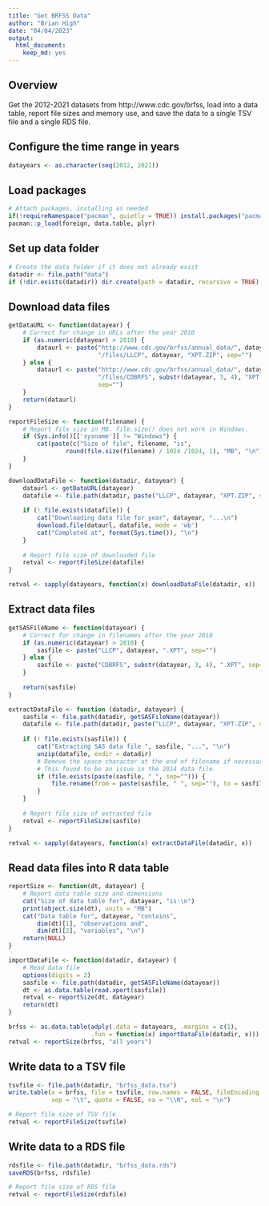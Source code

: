 ```yaml
---
title: "Get BRFSS Data"
author: "Brian High"
date: "04/04/2023"
output:
  html_document:
    keep_md: yes
---
```


## Overview

Get the 2012-2021 datasets from http://www.cdc.gov/brfss, load into a data 
table, report file sizes and memory use, and save the data to a single TSV 
file and a single RDS file.

## Configure the time range in years

```r
datayears <- as.character(seq(2012, 2021))
```

## Load packages

```r
# Attach packages, installing as needed
if(!requireNamespace("pacman", quietly = TRUE)) install.packages("pacman")
pacman::p_load(foreign, data.table, plyr)
```

## Set up data folder

```r
# Create the data folder if it does not already exist
datadir <- file.path("data")
if (!dir.exists(datadir)) dir.create(path = datadir, recursive = TRUE)
```

## Download data files

```r
getDataURL <- function(datayear) {
    # Correct for change in URLs after the year 2010
    if (as.numeric(datayear) > 2010) {
        dataurl <- paste("http://www.cdc.gov/brfss/annual_data/", datayear, 
                         "/files/LLCP", datayear, "XPT.ZIP", sep="")
    } else {
        dataurl <- paste("http://www.cdc.gov/brfss/annual_data/", datayear, 
                         "/files/CDBRFS", substr(datayear, 3, 4), "XPT.ZIP", 
                         sep="")        
    }
    return(dataurl)
}

reportFileSize <- function(filename) {
    # Report file size in MB. file.size() does not work in Windows.
    if (Sys.info()[['sysname']] != "Windows") {
        cat(paste(c("Size of file", filename, "is", 
                round(file.size(filename) / 1024 /1024, 1), "MB", "\n")))
    }
}

downloadDataFile <- function(datadir, datayear) {
    dataurl <- getDataURL(datayear)
    datafile <- file.path(datadir, paste("LLCP", datayear, "XPT.ZIP", sep=""))
    
    if (! file.exists(datafile)) {
        cat("Downloading data file for year", datayear, "...\n")
        download.file(dataurl, datafile, mode = 'wb')
        cat("Completed at", format(Sys.time()), "\n")
    }
    
    # Report file size of downloaded file
    retval <- reportFileSize(datafile)
}

retval <- sapply(datayears, function(x) downloadDataFile(datadir, x))
```

## Extract data files

```r
getSASFileName <- function(datayear) {
    # Correct for change in filenames after the year 2010
    if (as.numeric(datayear) > 2010) {
        sasfile <- paste("LLCP", datayear, ".XPT", sep="")
    } else {
        sasfile <- paste("CDBRFS", substr(datayear, 3, 4), ".XPT", sep="")
    }
    
    return(sasfile)
}

extractDataFile <- function (datadir, datayear) {
    sasfile <- file.path(datadir, getSASFileName(datayear))
    datafile <- file.path(datadir, paste("LLCP", datayear, "XPT.ZIP", sep=""))
    
    if (! file.exists(sasfile)) {
        cat("Extracting SAS data file ", sasfile, "...", "\n")
        unzip(datafile, exdir = datadir)
        # Remove the space character at the end of filename if necessary.
        # This found to be an issue in the 2014 data file.
        if (file.exists(paste(sasfile, " ", sep=""))) {
            file.rename(from = paste(sasfile, " ", sep=""), to = sasfile)
        }
    }
    
    # Report file size of extracted file
    retval <- reportFileSize(sasfile)
}

retval <- sapply(datayears, function(x) extractDataFile(datadir, x))
```

## Read data files into R data table

```r
reportSize <- function(dt, datayear) {
    # Report data table size and dimensions
    cat("Size of data table for", datayear, "is:\n")
    print(object.size(dt), units = "MB")
    cat("Data table for", datayear, "contains", 
        dim(dt)[1], "observations and", 
        dim(dt)[2], "variables", "\n")
    return(NULL)
}

importDataFile <- function(datadir, datayear) {
    # Read data file
    options(digits = 2)
    sasfile <- file.path(datadir, getSASFileName(datayear))
    dt <- as.data.table(read.xport(sasfile))
    retval <- reportSize(dt, datayear)
    return(dt)
}

brfss <- as.data.table(adply(.data = datayears, .margins = c(1),
                       .fun = function(x) importDataFile(datadir, x)))
retval <- reportSize(brfss, "all years")
```

## Write data to a TSV file

```r
tsvfile <- file.path(datadir, "brfss_data.tsv")
write.table(x = brfss, file = tsvfile, row.names = FALSE, fileEncoding = "UTF-8", 
            sep = "\t", quote = FALSE, na = "\\N", eol = "\n")

# Report file size of TSV file
retval <- reportFileSize(tsvfile)
```

## Write data to a RDS file

```r
rdsfile <- file.path(datadir, "brfss_data.rds")
saveRDS(brfss, rdsfile)

# Report file size of RDS file
retval <- reportFileSize(rdsfile)
```
